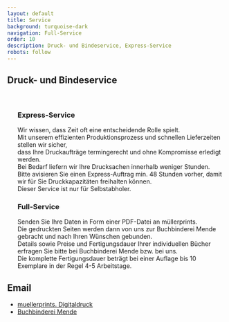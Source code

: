 ```yaml
---
layout: default
title: Service
background: turquoise-dark
navigation: Full-Service
order: 10
description: Druck- und Bindeservice, Express-Service
robots: follow
---
```

<div className="flowing-text">
  <h2> Druck- und Bindeservice</h2>
  <br/>
  <ul>
  <h3>Express-Service</h3>
       Wir wissen, dass Zeit oft eine entscheidende Rolle spielt. 
  <br/>Mit unserem effizienten Produktionsprozess und schnellen Lieferzeiten stellen wir sicher, 
  <br/>dass Ihre Druckaufträge termingerecht und ohne Kompromisse erledigt werden.
  <br/>Bei Bedarf liefern wir Ihre Drucksachen innerhalb weniger Stunden.
  <br/>Bitte avisieren Sie einen Express-Auftrag min. 48 Stunden vorher, damit wir für Sie Druckkapazitäten freihalten
  können.
  <br/>Dieser Service ist nur für Selbstabholer.

  <h3>Full-Service</h3>
  Senden Sie Ihre Daten in Form einer PDF-Datei an müllerprints.
  <br/>Die gedruckten Seiten werden dann von uns zur Buchbinderei Mende gebracht und nach Ihren Wünschen gebunden.
  <br/>Details sowie Preise und Fertigungsdauer Ihrer individuellen Bücher erfragen
  Sie bitte bei Buchbinderei Mende bzw. bei uns.
  <br/>Die komplette Fertigungsdauer beträgt bei einer Auflage bis 10 Exemplare in der Regel 4-5 Arbeitstage.
  </ul>
  <h2>Email</h2>
  <ul>
    <li><a href="mailto:muellerprints@t-online.de">muellerprints. Digitaldruck</a></li>
    <li><a href="mailto:info@buchbinderei-mende.de">Buchbinderei Mende</a></li>
  </ul>
</div>
